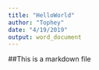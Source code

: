```yaml
---
title: "HelloWorld"
author: "Tophey"
date: "4/19/2019"
output: word_document
---
```


##This is a markdown file